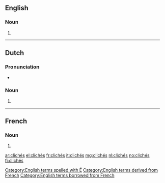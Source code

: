 {{also|cliches|clichês}}
==English==

===Noun===
{{head|en|noun plural form}}

# {{plural of|cliché|lang=en}}

[[Category:English terms spelled with É]]
[[Category:English terms derived from French]]
[[Category:English terms borrowed from French]]

----

==Dutch==

===Pronunciation===
* {{audio|Nl-clichés.ogg|Audio|lang=nl}}

===Noun===
{{head|nl|noun plural form}}

# {{nl-noun form of|pl|cliché}}

----

==French==

===Noun===
{{head|fr|noun plural form|g=m}}

# {{plural of|cliché|lang=fr}}

[[ar:clichés]]
[[el:clichés]]
[[fr:clichés]]
[[it:clichés]]
[[mg:clichés]]
[[nl:clichés]]
[[no:clichés]]
[[fi:clichés]]